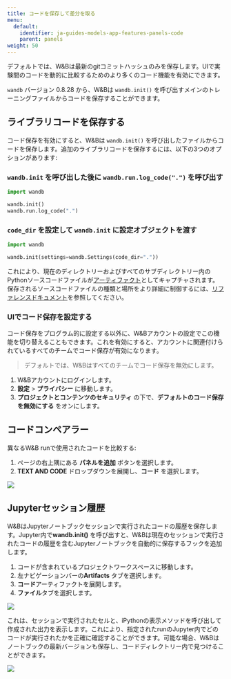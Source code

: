 ---
title: コードを保存して差分を取る
menu:
  default:
    identifier: ja-guides-models-app-features-panels-code
    parent: panels
weight: 50
---

デフォルトでは、W&Bは最新のgitコミットハッシュのみを保存します。UIで実験間のコードを動的に比較するためのより多くのコード機能を有効にできます。

`wandb` バージョン 0.8.28 から、W&Bは `wandb.init()` を呼び出すメインのトレーニングファイルからコードを保存することができます。

## ライブラリコードを保存する

コード保存を有効にすると、W&Bは `wandb.init()` を呼び出したファイルからコードを保存します。追加のライブラリコードを保存するには、以下の3つのオプションがあります:

### `wandb.init` を呼び出した後に `wandb.run.log_code(".")` を呼び出す

```python
import wandb

wandb.init()
wandb.run.log_code(".")
```

### `code_dir` を設定して `wandb.init` に設定オブジェクトを渡す

```python
import wandb

wandb.init(settings=wandb.Settings(code_dir="."))
```

これにより、現在のディレクトリーおよびすべてのサブディレクトリー内のPythonソースコードファイルが[アーティファクト](/ja/ref/python/artifact)としてキャプチャされます。保存されるソースコードファイルの種類と場所をより詳細に制御するには、[リファレンスドキュメント](/ja/ref/python/run.md#log_code)を参照してください。

### UIでコード保存を設定する

コード保存をプログラム的に設定する以外に、W&Bアカウントの設定でこの機能を切り替えることもできます。これを有効にすると、アカウントに関連付けられているすべてのチームでコード保存が有効になります。

> デフォルトでは、W&Bはすべてのチームでコード保存を無効にします。

1. W&Bアカウントにログインします。
2. **設定** > **プライバシー** に移動します。
3. **プロジェクトとコンテンツのセキュリティ** の下で、**デフォルトのコード保存を無効にする** をオンにします。

## コードコンペアラー

異なるW&B runで使用されたコードを比較する:

1. ページの右上隅にある **パネルを追加** ボタンを選択します。
2. **TEXT AND CODE** ドロップダウンを展開し、**コード** を選択します。

<Frame>
    <img src="/images/app_ui/code_comparer.png"  />
</Frame>

## Jupyterセッション履歴

W&BはJupyterノートブックセッションで実行されたコードの履歴を保存します。Jupyter内で**wandb.init()** を呼び出すと、W&Bは現在のセッションで実行されたコードの履歴を含むJupyterノートブックを自動的に保存するフックを追加します。

1. コードが含まれているプロジェクトワークスペースに移動します。
2. 左ナビゲーションバーの**Artifacts** タブを選択します。
3. **コード**アーティファクトを展開します。
4. **ファイル**タブを選択します。

<Frame>
    <img src="/images/app_ui/jupyter_session_history.gif"  />
</Frame>

これは、セッションで実行されたセルと、iPythonの表示メソッドを呼び出して作成された出力を表示します。これにより、指定されたrunのJupyter内でどのコードが実行されたかを正確に確認することができます。可能な場合、W&Bはノートブックの最新バージョンも保存し、コードディレクトリー内で見つけることができます。

<Frame>
    <img src="/images/app_ui/jupyter_session_history_display.png"  />
</Frame>